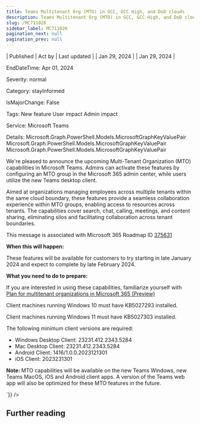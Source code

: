 ```yaml
---
title: Teams Multitenant Org (MTO) in GCC, GCC High, and DoD clouds
description: Teams Multitenant Org (MTO) in GCC, GCC High, and DoD clouds
slug: /MC711026
sidebar_label: MC711026
pagination_next: null
pagination_prev: null
---
```



| Published | Act by | Last updated |
| Jan 29, 2024 |  | Jan 29, 2024 |

EndDateTime: Apr 01, 2024

Severity: normal

Category: stayInformed

IsMajorChange: False

Tags: New feature User impact Admin impact

Service: Microsoft Teams

Details: Microsoft.Graph.PowerShell.Models.MicrosoftGraphKeyValuePair Microsoft.Graph.PowerShell.Models.MicrosoftGraphKeyValuePair Microsoft.Graph.PowerShell.Models.MicrosoftGraphKeyValuePair

<div dangerouslySetInnerHTML={{__html:`
<p style="">We're pleased to announce the upcoming Multi-Tenant Organization (MTO) capabilities in Microsoft Teams. Admins can activate these features by configuring an MTO group in the Microsoft 365 admin center, while users utilize the new Teams desktop client.<br></p><p>Aimed at organizations managing employees across multiple tenants within the same cloud boundary, these features provide a seamless collaboration experience within MTO groups, enabling access to resources across tenants. The capabilities cover search, chat, calling, meetings, and content sharing, eliminating silos and facilitating collaboration across tenant boundaries.</p><p>This message is associated with Microsoft 365 Roadmap ID <a href="https://www.microsoft.com/en-us/microsoft-365/roadmap?rtc=1%26filters=&amp;searchterms=375631" target="_blank">375631</a></p><p><b>When this will happen:</b></p><p>These features will be available for customers to try starting in late January 2024 and expect to complete by late February 2024.
</p><p><b>What you need to do to prepare:</b></p><p>If you are interested in using these capabilities, familiarize yourself with <a href="https://learn.microsoft.com/microsoft-365/enterprise/plan-multi-tenant-org-overview?view=o365-worldwide" target="_blank">Plan for multitenant organizations in Microsoft 365 (Preview)</a> 
</p><p>Client machines running Windows 10 must have KB5027293 installed.
</p><p>Client machines running Windows 11 must have KB5027303 installed.
</p><p>The following minimum client versions are required:
</p><ul><li>Windows Desktop Client: 23231.412.2343.5284 
</li><li>Mac Desktop Client: 23231.412.2343.5284
</li><li>Android Client: 1416/1.0.0.2023121301<br></li><li>iOS Client: 2023231301</li></ul><p><b>Note:&nbsp;</b>MTO capabilities will be available on the new Teams Windows, new Teams MacOS, iOS and Android client apps. A version of the Teams web app will also be optimized for these MTO features in the future.</p>
`}} />

## Further reading
